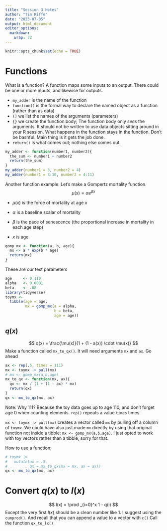 ```yaml
---
title: "Session 3 Notes"
author: "Tim Riffe"
date: "2023-07-05"
output: html_document
editor_options: 
  markdown: 
    wrap: 72
---
```


```r
knitr::opts_chunk$set(echo = TRUE)
```

# Functions

What is a function? A function maps some inputs to an output. There
could be one or more inputs, and likewise for outputs.

-   `my_adder` is the name of the function
-   `function()` is the formal way to declare the named object as a
    function (rather than as data)
-   `()` we list the names of the arguments (parameters)
-   `{}` we create the function body; The function body only *sees* the
    arguments. It should not be written to use data objects sitting
    around in your R session. What happens in the function stays in the
    function. Don't be bashful. Main thing is it gets the job done.
-   `return()` is what comes out; nothing else comes out.

```r

my_adder <- function(number1, number2){
  the_sum <- number1 + number2
  return(the_sum)
}
my_adder(number1 = 3, number2 = 4)
my_adder(number1 = 3:10, number2 = 4:11)
```

Another function example: Let's make a Gompertz mortality function.
$$ \mu(x) = \alpha e^{\beta x}$$

-    $\mu(x)$ is the force of mortality at age $x$

-   $\alpha$ is a baseline scalar of mortality

-    $\beta$ is the pace of senescence (the proportional increase in
    mortality in each age step)

-   $x$ is age

```r
gomp_mx <- function(a, b, age){
  mx <- a * exp(b * age)
  return(mx)
}
```

These are our test parameters
```r
age     <- 0:110
alpha   <- 0.0001
beta    <- .08
library(tidyverse)
toymx <- 
  tibble(age = age,
         mx = gomp_mx(a = alpha,
                      b = beta, 
                      age = age))
```

## $q(x)$

$$ q(x) = \frac{\mu(x)}{1 + (1 - a(x)) \cdot \mu(x)}   $$
Make a function called `mx_to_qx()`. It will need arguments `mx` and `ax`. Go ahead

```r
ax <- rep(.5, times = 111)
mx <- toymx |> pull(mx)
# mx <- gomp_mx(a,b,age)
mx_to_qx <- function(mx, ax){
  qx <- mx / (1 + (1 - ax) * mx)
  return(qx)
}
qx <- mx_to_qx(mx, ax)
```
Note: Why 111? Because the toy data goes up to age 110, and don't forget age 0 when counting elements.
`rep()` repeats a value `times` times.

`mx <- toymx |> pull(mx)` creates a vector called `mx` by pulling off a column of `toymx`. We could have also just made `mx` directly by using that original function not inside a tibble: `mx <- gomp_mx(a,b,age)`. I just opted to work with toy vectors rather than a tibble, sorry for that.

How to use a function:
```r
# toymx |> 
#   mutate(ax = .5,
#          qx = mx_to_qx(mx = mx, ax = ax))
qx <- mx_to_qx(mx, ax)
```

# Convert $q(x)$ to $l(x)$

$$ l(x) = \prod _{i=0}^x 1 - q(i) $$
Except the very first $l(x)$ should be a clean number like 1. 
I suggest using the `cumprod()`.
And recall that you can append a value to a vector with `c()`
Call the function `qx_to_lx()`
